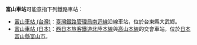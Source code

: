 {{noteTA
|T=zh-tw:富山車站;zh-cn:富山站;zh-hk:富山站;
|1=zh-tw:富山車站;zh-cn:富山站;zh-hk:富山站;
}}
'''富山車站'''可能意指下列鐵路車站：
* [[富山車站_(台灣)|富山車站 (台灣)]]：[[臺灣鐵路管理局|臺灣鐵路管理局]][[南迴線|南迴線]]沿線車站，位於台東縣大武鄉。
* [[富山車站_(日本)|富山車站 (日本)]]：[[西日本旅客鐵道|西日本旅客鐵道]][[北陸本線|北陸本線]]與[[高山本線|高山本線]]的交會車站，位於[[日本|日本]][[富山縣|富山縣]][[富山市|富山市]]。

{{disambig|Cat=四字車站名消歧義}}